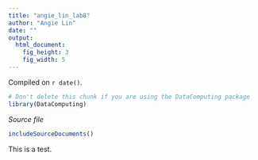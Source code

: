 ```yaml
---
title: "angie_lin_lab8"
author: "Angie Lin"
date: ""
output: 
  html_document:
    fig_height: 3
    fig_width: 5
---
```


<!-- leave this material as is -->
Compiled on `r date()`.

<!-- Don't edit in between this line and the one below -->
```r
# Don't delete this chunk if you are using the DataComputing package
library(DataComputing)
```
*Source file* 
```r
includeSourceDocuments()
```
<!-- Don't edit the material above this line -->

This is a test.